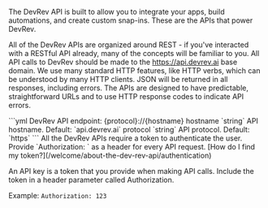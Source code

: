 The DevRev API is built to allow you to integrate your apps, build automations, and create custom snap-ins. These are the APIs that power DevRev.

All of the DevRev APIs are organized around REST - if you've interacted with a RESTful API already, many of the concepts will be familiar to you. All API calls to DevRev should be made to the https://api.devrev.ai base domain. We use many standard HTTP features, like HTTP verbs, which can be understood by many HTTP clients. JSON will be returned in all responses, including errors. The APIs are designed to have predictable, straightforward URLs and to use HTTP response codes to indicate API errors.

<CodeBlock title= "API base URL">
```yml
DevRev API endpoint: {protocol}://{hostname}
hostname `string`
API hostname.
Default: `api.devrev.ai`
protocol `string`
API protocol.
Default: `https`
```
</CodeBlock>

<Callout intent="Security: API key">
All the DevRev APIs require a token to authenticate the user. Provide `Authorization: <token>` as a header for every API request. [How do I find my token?](/welcome/about-the-dev-rev-api/authentication)

An API key is a token that you provide when making API calls. Include the token in a header parameter called Authorization.

Example: `Authorization: 123`
</Callout>
